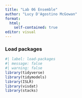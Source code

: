 ```yaml
---
title: "Lab 06 Ensemble"
author: "Lucy D'Agostino McGowan"
format: 
  html:
    self-contained: true
editor: visual
---
```


### Load packages

```r
#| label: load-packages
#| message: false
#| warning: false
library(tidyverse) 
library(tidymodels)
library(ISLR)
library(visdat)
library(stacks)
```
